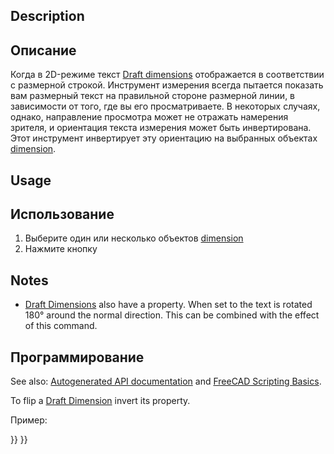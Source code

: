 <languages/>

{{Docnav
|[[Draft_Slope|Slope]]
|[[Draft_Shape2DView|Shape2DView]]
|[[Draft_Workbench|Draft]]
|IconL=Draft_Slope.svg
|IconR=Draft_Shape2DView.svg
|IconC=Workbench_Draft.svg
}}

<div class="mw-translate-fuzzy">
{{GuiCommand/ru
|Name=Draft FlipDimension
|Name/ru=Draft FlipDimension
|MenuLocation=Черчение → Утилиты → Перевернуть размер
|Workbenches=[[Draft_Workbench/ru|Draft]], [[Arch_Workbench/ru|Arch]]
|SeeAlso=[[Draft Dimension/ru|Размер]]
}}
</div>

==Description== 

<div class="mw-translate-fuzzy">
== Описание ==
Когда в 2D-режиме текст  [[Draft Dimension|Draft dimensions]] отображается в соответствии с размерной строкой. Инструмент измерения всегда пытается показать вам размерный текст на правильной стороне размерной линии, в зависимости от того, где вы его просматриваете. В некоторых случаях, однако, направление просмотра может не отражать намерения зрителя, и ориентация текста измерения может быть инвертирована. Этот инструмент инвертирует эту ориентацию на выбранных объектах [[Draft Dimension | dimension]].
</div>

==Usage== 

<div class="mw-translate-fuzzy">
== Использование ==
# Выберите один или несколько объектов [[Draft Dimension|dimension]]
# Нажмите кнопку {{KEY|[[Image:Draft_FlipDimension.png|16px]] [[Draft FlipDimension|Flip Dimension]]}}
</div>

==Notes==

* [[Draft_Dimension|Draft Dimensions]] also have a {{PropertyData|Flip Text}} property. When set to {{TRUE}} the text is rotated 180° around the normal direction. This can be combined with the effect of this command.

<span id="Scripting"></span>
==Программирование==

See also: [https://freecad.github.io/SourceDoc/ Autogenerated API documentation] and [[FreeCAD Scripting Basics|FreeCAD Scripting Basics]].

To flip a [[Draft_Dimension|Draft Dimension]] invert its {{incode|Normal}} property.

Пример:

{{Code|code=
import FreeCAD as App
import Draft

doc = App.newDocument()

p1 = App.Vector(0, 0, 0)
p2 = App.Vector(1000, 0, 0)
p3 = App.Vector(500, 300, 0)
dimension = Draft.make_dimension(p1, p2, p3)
dimension.ViewObject.FontSize = 200

dimension.Normal = dimension.Normal.negative()
doc.recompute()
}}


{{Docnav
|[[Draft_Slope|Slope]]
|[[Draft_Shape2DView|Shape2DView]]
|[[Draft_Workbench|Draft]]
|IconL=Draft_Slope.svg
|IconR=Draft_Shape2DView.svg
|IconC=Workbench_Draft.svg
}}

{{Draft Tools navi{{#translation:}}}}
{{Userdocnavi{{#translation:}}}}
